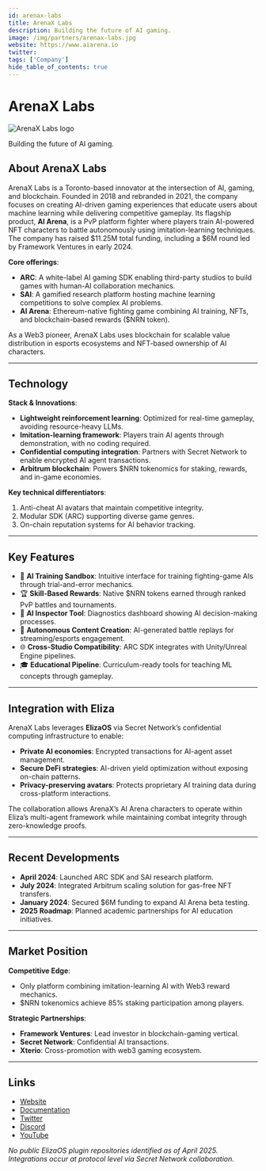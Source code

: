 ---
id: arenax-labs
title: ArenaX Labs
description: Building the future of AI gaming.
image: /img/partners/arenax-labs.jpg
website: https://www.aiarena.io
twitter:
tags: ['Company']
hide_table_of_contents: true
---

# ArenaX Labs

<div className="partner-logo">
  <img src="/img/partners/arenax-labs.jpg" alt="ArenaX Labs logo" />
</div>

Building the future of AI gaming.

## About ArenaX Labs

ArenaX Labs is a Toronto-based innovator at the intersection of AI, gaming, and blockchain. Founded in 2018 and rebranded in 2021, the company focuses on creating AI-driven gaming experiences that educate users about machine learning while delivering competitive gameplay. Its flagship product, **AI Arena**, is a PvP platform fighter where players train AI-powered NFT characters to battle autonomously using imitation-learning techniques. The company has raised $11.25M total funding, including a $6M round led by Framework Ventures in early 2024.

**Core offerings**:

- **ARC**: A white-label AI gaming SDK enabling third-party studios to build games with human-AI collaboration mechanics.
- **SAI**: A gamified research platform hosting machine learning competitions to solve complex AI problems.
- **AI Arena**: Ethereum-native fighting game combining AI training, NFTs, and blockchain-based rewards ($NRN token).

As a Web3 pioneer, ArenaX Labs uses blockchain for scalable value distribution in esports ecosystems and NFT-based ownership of AI characters.

---

## Technology

**Stack & Innovations**:

- **Lightweight reinforcement learning**: Optimized for real-time gameplay, avoiding resource-heavy LLMs.
- **Imitation-learning framework**: Players train AI agents through demonstration, with no coding required.
- **Confidential computing integration**: Partners with Secret Network to enable encrypted AI agent transactions.
- **Arbitrum blockchain**: Powers $NRN tokenomics for staking, rewards, and in-game economies.

**Key technical differentiators**:

1. Anti-cheat AI avatars that maintain competitive integrity.
2. Modular SDK (ARC) supporting diverse game genres.
3. On-chain reputation systems for AI behavior tracking.

---

## Key Features

- 🧠 **AI Training Sandbox**: Intuitive interface for training fighting-game AIs through trial-and-error mechanics.
- 🏆 **Skill-Based Rewards**: Native $NRN tokens earned through ranked PvP battles and tournaments.
- 🔧 **AI Inspector Tool**: Diagnostics dashboard showing AI decision-making processes.
- 🤖 **Autonomous Content Creation**: AI-generated battle replays for streaming/esports engagement.
- 🌐 **Cross-Studio Compatibility**: ARC SDK integrates with Unity/Unreal Engine pipelines.
- 🎓 **Educational Pipeline**: Curriculum-ready tools for teaching ML concepts through gameplay.

---

## Integration with Eliza

ArenaX Labs leverages **ElizaOS** via Secret Network’s confidential computing infrastructure to enable:

- **Private AI economies**: Encrypted transactions for AI-agent asset management.
- **Secure DeFi strategies**: AI-driven yield optimization without exposing on-chain patterns.
- **Privacy-preserving avatars**: Protects proprietary AI training data during cross-platform interactions.

The collaboration allows ArenaX’s AI Arena characters to operate within Eliza’s multi-agent framework while maintaining combat integrity through zero-knowledge proofs.

---

## Recent Developments

- **April 2024**: Launched ARC SDK and SAI research platform.
- **July 2024**: Integrated Arbitrum scaling solution for gas-free NFT transfers.
- **January 2024**: Secured $6M funding to expand AI Arena beta testing.
- **2025 Roadmap**: Planned academic partnerships for AI education initiatives.

---

## Market Position

**Competitive Edge**:

- Only platform combining imitation-learning AI with Web3 reward mechanics.
- $NRN tokenomics achieve 85% staking participation among players.

**Strategic Partnerships**:

- **Framework Ventures**: Lead investor in blockchain-gaming vertical.
- **Secret Network**: Confidential AI transactions.
- **Xterio**: Cross-promotion with web3 gaming ecosystem.

---

## Links

- [Website](https://www.aiarena.io)
- [Documentation](https://docs.aiarena.io)
- [Twitter](https://twitter.com/arenaxlabs)
- [Discord](https://discord.gg/arcagents)
- [YouTube](https://youtube.com/@aiarena)

_No public ElizaOS plugin repositories identified as of April 2025. Integrations occur at protocol level via Secret Network collaboration._
